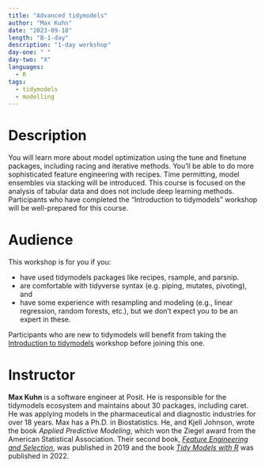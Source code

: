 ```yaml
---
title: "Advanced tidymodels"
author: "Max Kuhn"
date: "2023-09-18"
length: "B-1-day"
description: "1-day workshop"
day-one: " "
day-two: "X"
languages:
  - R
tags:
  - tidymodels
  - modelling
---
```


# Description

You will learn more about model optimization using the tune and finetune packages, including racing and iterative methods. You'll be able to do more sophisticated feature engineering with recipes. 
Time permitting, model ensembles via stacking will be introduced.
This course is focused on the analysis of tabular data and does not include deep learning methods.
Participants who have completed the "Introduction to tidymodels" workshop will be well-prepared for this course.

# Audience

This workshop is for you if you:

-   have used tidymodels packages like recipes, rsample, and parsnip. 
-   are comfortable with tidyverse syntax (e.g. piping, mutates, pivoting), and
-   have some experience with resampling and modeling (e.g., linear regression, random forests, etc.), but we don't expect you to be an expert in these.


Participants who are new to tidymodels will benefit from taking the [Introduction to tidymodels](/tidymodels-intro/) workshop before joining this one.

# Instructor

**Max Kuhn** is a software engineer at Posit.
He is responsible for the tidymodels ecosystem and maintains about 30 packages, including caret.
He was applying models in the pharmaceutical and diagnostic industries for over 18 years.
Max has a Ph.D. in Biostatistics.
He, and Kjell Johnson, wrote the book _Applied Predictive Modeling_, which won the Ziegel award from the American Statistical Association.
Their second book, [_Feature Engineering and Selection_](https://bookdown.org/max/FES/), was published in 2019 and the book [_Tidy Models with R_](https://www.tmwr.org) was published in 2022.

